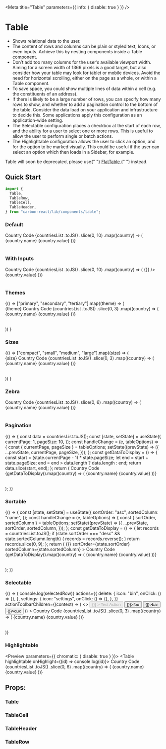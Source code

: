 


<Meta title="Table" parameters={{ info: { disable: true } }} />

# Table

- Shows relational data to the user.
- The content of rows and columns can be plain or styled text, Icons, or even inputs. Achieve this by nesting components inside a Table component.
- Don’t add too many columns for the user’s available viewport width. Aiming for a screen width of 1366 pixels is a good target, but also consider how your table may look for tablet or mobile devices. Avoid the need for horizontal scrolling, either on the page as a whole, or within a Table component.
- To save space, you could show multiple lines of data within a cell (e.g. the constituents of an address).
- If there is likely to be a large number of rows, you can specify how many rows to show, and whether to add a pagination control to the bottom of the table. Consider the data load on your application and infrastructure to decide this. Some applications apply this configuration as an application-wide setting.
- The Selectable configuration places a checkbox at the start of each row, and the ability for a user to select one or more rows. This is useful to allow the user to perform single or batch actions.
- The Highlightable configuration allows the user to click an option, and for the option to be marked visually. This could be useful if the user can select an option which then loads in a Sidebar, for example.

<Preview>
  <div
    style={{
      backgroundColor: "red",
      textAlign: "center",
      color: "white",
      padding: 20,
      fontWeight: "bold",
      marginBottom: 10,
    }}
  >
    Table will soon be deprecated, please use{" "}
    <a
      tabIndex={0}
      href="https://carbon.sage.com/?path=/story/design-system-flat-table--default-story"
    >
      FlatTable
    </a>{" "}
    instead.
  </div>
</Preview>

## Quick Start

```jsx
import {
  Table,
  TableRow,
  TableCell,
  TableHeader,
} from "carbon-react/lib/components/table";
```

### Default

<Preview>
  <Story name="default">
    <Table>
      <TableRow as="header">
        <TableHeader>Country</TableHeader>
        <TableHeader>Code</TableHeader>
      </TableRow>
      {countriesList
        .toJS()
        .slice(0, 10)
        .map((country) => (
          <TableRow key={country.value}>
            <TableCell>{country.name}</TableCell>
            <TableCell>{country.value}</TableCell>
          </TableRow>
        ))}
    </Table>
  </Story>
</Preview>

### With Inputs

<Preview>
  <Story name="with inputs">
    <Table>
      <TableRow as="header">
        <TableHeader>Country</TableHeader>
        <TableHeader>Code</TableHeader>
      </TableRow>
      {countriesList
        .toJS()
        .slice(0, 10)
        .map((country) => (
          <TableRow key={country.value}>
            <TableCell>
              <Textbox onChange={() => {}} />
            </TableCell>
            <TableCell>{country.value}</TableCell>
          </TableRow>
        ))}
    </Table>
  </Story>
</Preview>

### Themes

<Preview>
  <Story name="themes">
    {() =>
      ["primary", "secondary", "tertiary"].map((theme) => (
        <div key={theme}>
          <Typography textTransform="capitalize" my={2} variant="h3">
            {theme}
          </Typography>
          <Table theme={theme}>
            <TableRow as="header">
              <TableHeader>Country</TableHeader>
              <TableHeader>Code</TableHeader>
            </TableRow>
            {countriesList
              .toJS()
              .slice(0, 3)
              .map((country) => (
                <TableRow key={country.value}>
                  <TableCell>{country.name}</TableCell>
                  <TableCell>{country.value}</TableCell>
                </TableRow>
              ))}
          </Table>
        </div>
      ))
    }
  </Story>
</Preview>

### Sizes

<Preview>
  <Story name="sizes">
    {() =>
      ["compact", "small", "medium", "large"].map((size) => (
        <div key={size}>
          <Typography textTransform="capitalize" my={2} variant="h3">
            {size}
          </Typography>
          <Table size={size}>
            <TableRow as="header">
              <TableHeader>Country</TableHeader>
              <TableHeader>Code</TableHeader>
            </TableRow>
            {countriesList
              .toJS()
              .slice(0, 3)
              .map((country) => (
                <TableRow key={country.value}>
                  <TableCell>{country.name}</TableCell>
                  <TableCell>{country.value}</TableCell>
                </TableRow>
              ))}
          </Table>
        </div>
      ))
    }
  </Story>
</Preview>

### Zebra

<Preview>
  <Story name="zebra">
    <Table isZebra>
      <TableRow as="header">
        <TableHeader>Country</TableHeader>
        <TableHeader>Code</TableHeader>
      </TableRow>
      {countriesList
        .toJS()
        .slice(0, 6)
        .map((country) => (
          <TableRow key={country.value}>
            <TableCell>{country.name}</TableCell>
            <TableCell>{country.value}</TableCell>
          </TableRow>
        ))}
    </Table>
  </Story>
</Preview>

### Pagination

<Preview>
  <Story name="pagination">
    {() => {
      const data = countriesList.toJS();
      const [state, setState] = useState({
        currentPage: 1,
        pageSize: 10,
      });
      const handleChange = (e, tableOptions) => {
        const { currentPage, pageSize } = tableOptions;
        setState((prevState) => ({
          ...prevState,
          currentPage,
          pageSize,
        }));
      };
      const getDataToDisplay = () => {
        const start = (state.currentPage - 1) * state.pageSize;
        let end = start + state.pageSize;
        end = end > data.length ? data.length : end;
        return data.slice(start, end);
      };
      return (
        <Table
          paginate
          onChange={handleChange}
          totalRecords={data.length}
          pageSize={state.pageSize}
          showPageSizeSelection
        >
          <TableRow as="header">
            <TableHeader>Country</TableHeader>
            <TableHeader>Code</TableHeader>
          </TableRow>
          {getDataToDisplay().map((country) => (
            <TableRow key={country.value}>
              <TableCell>{country.name}</TableCell>
              <TableCell>{country.value}</TableCell>
            </TableRow>
          ))}
        </Table>
      );
    }}
  </Story>
</Preview>

### Sortable

<Preview>
  <Story name="sortable">
    {() => {
      const [state, setState] = useState({
        sortOrder: "asc",
        sortedColumn: "name",
      });
      const handleChange = (e, tableOptions) => {
        const { sortOrder, sortedColumn } = tableOptions;
        setState((prevState) => ({
          ...prevState,
          sortOrder,
          sortedColumn,
        }));
      };
      const getDataToDisplay = () => {
        let records = countriesList.toJS();
        if (state.sortOrder === "desc" && state.sortedColumn.length) {
          records = records.reverse();
        }
        return records.slice(0, 9);
      };
      return (
        <Table
          onChange={handleChange}
          onSort={() => {}}
          sortOrder={state.sortOrder}
          sortedColumn={state.sortedColumn}
        >
          <TableRow as="header">
            <TableHeader sortable name="name">
              Country
            </TableHeader>
            <TableHeader sortable name="code" width="200">
              Code
            </TableHeader>
          </TableRow>
          {getDataToDisplay().map((country) => (
            <TableRow key={country.value}>
              <TableCell>{country.name}</TableCell>
              <TableCell>{country.value}</TableCell>
            </TableRow>
          ))}
        </Table>
      );
    }}
  </Story>
</Preview>

### Selectable

<Preview>
  <Story name="selectable">
    {() => (
      <Table
        selectable
        onSelect={(selectedRow) => console.log(selectedRow)}
        actions={{
          delete: {
            icon: "bin",
            onClick: () => {},
          },
          settings: {
            icon: "settings",
            onClick: () => {},
          },
        }}
        actionToolbarChildren={(context) => (
          <>
            <Button
              disabled={context.disabled}
              key="single-action"
              onClick={() => {}}
            >
              Test Action
            </Button>
            <MultiActionButton
              text="Actions"
              disabled={context.disabled}
              key="multi-actions"
            >
              <Button onClick={() => {}}>foo</Button>
              <Button onClick={() => {}}>bar</Button>
              <Button onClick={() => {}}>qux</Button>
            </MultiActionButton>
          </>
        )}
      >
        <TableRow as="header" uniqueID="header">
          <TableHeader>Country</TableHeader>
          <TableHeader>Code</TableHeader>
        </TableRow>
        {countriesList
          .toJS()
          .slice(0, 3)
          .map((country) => (
            <TableRow key={country.value} uniqueID={country.value}>
              <TableCell>{country.name}</TableCell>
              <TableCell>{country.value}</TableCell>
            </TableRow>
          ))}
      </Table>
    )}
  </Story>
</Preview>

### Highlightable

<Preview parameters={{ chromatic: { disable: true } }}>
  <Story name="highlightable">
    <Table highlightable onHighlight={(id) => console.log(id)}>
      <TableRow as="header" uniqueID="header">
        <TableHeader>Country</TableHeader>
        <TableHeader>Code</TableHeader>
      </TableRow>
      {countriesList
        .toJS()
        .slice(0, 6)
        .map((country) => (
          <TableRow key={country.value} uniqueID={country.value}>
            <TableCell>{country.name}</TableCell>
            <TableCell>{country.value}</TableCell>
          </TableRow>
        ))}
    </Table>
  </Story>
</Preview>

## Props:

### Table

<Props of={Table} />

### TableCell

<Props of={TableCell} />

### TableHeader

<Props of={TableHeader} />

### TableRow

<Props of={TableRow} />
